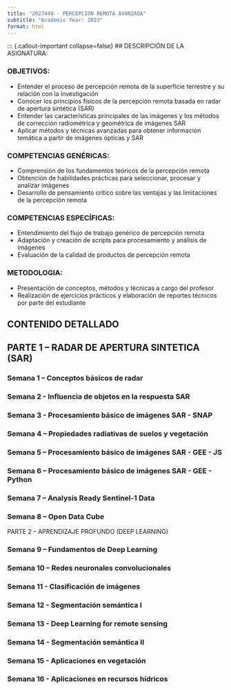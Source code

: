 ```yaml
---
title: "2027449 - PERCEPCION REMOTA AVANZADA"
subtitle: "Academic Year: 2023"
format: html
---
```


::: {.callout-important collapse=false}
## DESCRIPCIÓN DE LA ASIGNATURA:

### OBJETIVOS:
-	Entender el proceso de percepción remota de la superficie terrestre y su relación con la investigación
-	Conocer los principios físicos de la percepción remota basada en radar de apertura sintética (SAR)
-	Entender las características principales de las imágenes y los métodos de corrección radiométrica y geométrica de imágenes SAR
-	Aplicar métodos y técnicas avanzadas para obtener información temática a partir de imágenes ópticas y SAR

### COMPETENCIAS GENÉRICAS: 
-	Comprensión de los fundamentos teóricos de la percepción remota
-	Obtención de habilidades prácticas para seleccionar, procesar y analizar imágenes
-	Desarrollo de pensamiento crítico sobre las ventajas y las limitaciones de la percepción remota

### COMPETENCIAS ESPECÍFICAS:
- Entendimiento del flujo de trabajo genérico  de percepción remota
- Adaptación y creación de scripts para  procesamiento y análisis de imágenes
-	Evaluación de la calidad de productos de percepción remota

### METODOLOGIA:
-	Presentación de conceptos, métodos y técnicas a cargo del profesor
-	Realización de ejercicios prácticos y elaboración de reportes técnicos por parte del estudiante

## CONTENIDO DETALLADO 

## PARTE 1 – RADAR DE APERTURA SINTETICA (SAR)

### Semana 1 – Conceptos básicos de radar  

### Semana 2 -  Influencia de objetos en la respuesta SAR

### Semana 3 - Procesamiento básico de imágenes SAR - SNAP

### Semana 4 – Propiedades radiativas de suelos y vegetación

### Semana 5 – Procesamiento básico de imágenes SAR - GEE - JS

### Semana 6 –  Procesamiento básico de imágenes SAR - GEE - Python

### Semana 7 – Analysis Ready Sentinel-1 Data 

### Semana 8 – Open Data Cube


PARTE 2 – APRENDIZAJE PROFUNDO  (DEEP LEARNING)

### Semana 9 – Fundamentos de Deep Learning 


### Semana 10  – Redes neuronales convolucionales


### Semana 11 - Clasificación de imágenes 


### Semana 12 - Segmentación semántica I

### Semana 13 - Deep Learning for remote sensing

### Semana 14 -  Segmentación semántica II

### Semana 15 - Aplicaciones en vegetación

### Semana 16 - Aplicaciones en recursos hídricos


